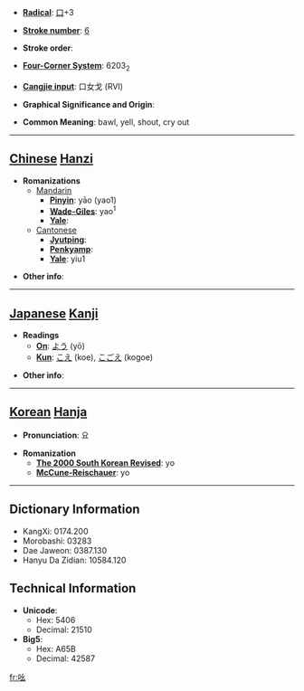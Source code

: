 * '''[[Wiktionary:Chinese radical index| Radical]]''': [[Wiktionary:Chinese radical index 口|口]]+3

* '''[[Wiktionary:Chinese total strokes index|Stroke number]]''': [[Wiktionary:Chinese total strokes index 6|6]]

* '''Stroke order''': 

* '''[[Wiktionary:Chinese four corner index|Four-Corner System]]''': 6203<sub>2</sub>

* '''[[Wiktionary:Chinese Cangjie index|Cangjie input]]''': 口女戈 (RVI)

* '''Graphical Significance and Origin''': 

* '''Common Meaning''': bawl, yell, shout, cry out

----

== [[Chinese]] [[Hanzi]] ==

* '''Romanizations'''
** [[Mandarin]]
*** '''[[Pinyin]]''': yāo (yao1)
*** '''[[Wade-Giles]]''': yao<sup>1</sup>
*** '''[[Yale]]''': 
**[[Cantonese]]
***'''[[Jyutping]]''':
***'''[[Penkyamp]]''': 
***'''[[Yale]]''': yiu1

* '''Other info''': 

----

== [[Japanese]] [[Kanji]] ==

* '''Readings'''
** '''[[On]]''': [[よう]] (yō)
** '''[[Kun]]''': [[こえ]] (koe), [[こごえ]] (kogoe)

* '''Other info''':  

----

== [[Korean]] [[Hanja]] ==

* '''Pronunciation''': 요

* '''Romanization'''
** '''[[The 2000 South Korean Revised Romanization|The 2000 South Korean Revised]]''': yo
** '''[[McCune-Reischauer]]''': yo

----

== Dictionary Information ==

* KangXi: 0174.200
* Morobashi: 03283
* Dae Jaweon: 0387.130
* Hanyu Da Zidian: 10584.120

== Technical Information ==

* '''Unicode''':
** Hex: 5406
** Decimal: 21510
* '''Big5''':
** Hex: A65B
** Decimal: 42587

[[fr:吆]]